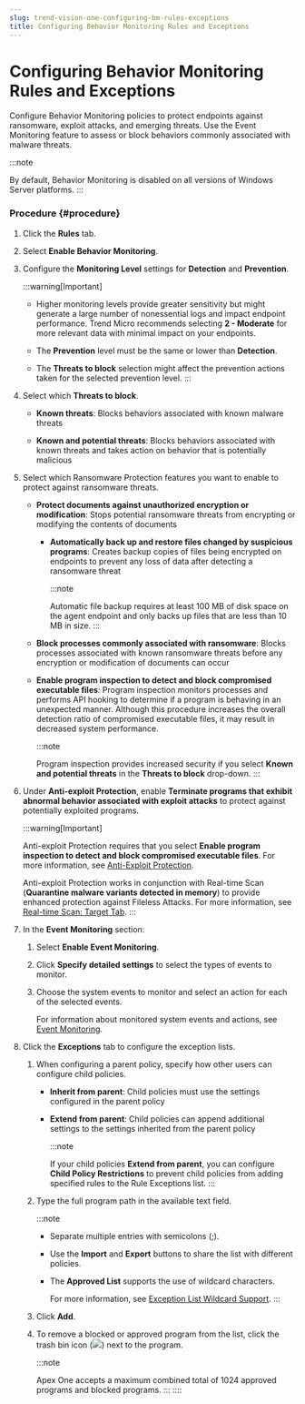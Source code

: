 ```yaml
---
slug: trend-vision-one-configuring-bm-rules-exceptions
title: Configuring Behavior Monitoring Rules and Exceptions
---
```

# Configuring Behavior Monitoring Rules and Exceptions

Configure Behavior Monitoring policies to protect endpoints against ransomware, exploit attacks, and emerging threats. Use the Event Monitoring feature to assess or block behaviors commonly associated with malware threats.

:::note

By default, Behavior Monitoring is disabled on all versions of Windows Server platforms.
:::

### Procedure {#procedure}

1.  Click the **Rules** tab.

2.  Select **Enable Behavior Monitoring**.

3.  Configure the **Monitoring Level** settings for **Detection** and **Prevention**.

    :::warning[Important]

    - Higher monitoring levels provide greater sensitivity but might generate a large number of nonessential logs and impact endpoint performance. Trend Micro recommends selecting **2 - Moderate** for more relevant data with minimal impact on your endpoints.

    - The **Prevention** level must be the same or lower than **Detection**.

    - The **Threats to block** selection might affect the prevention actions taken for the selected prevention level.
    :::

4.  Select which **Threats to block**.

    - **Known threats**: Blocks behaviors associated with known malware threats

    - **Known and potential threats**: Blocks behaviors associated with known threats and takes action on behavior that is potentially malicious

5.  Select which Ransomware Protection features you want to enable to protect against ransomware threats.

    - **Protect documents against unauthorized encryption or modification**: Stops potential ransomware threats from encrypting or modifying the contents of documents

      - **Automatically back up and restore files changed by suspicious programs**: Creates backup copies of files being encrypted on endpoints to prevent any loss of data after detecting a ransomware threat

        :::note

        Automatic file backup requires at least 100 MB of disk space on the agent endpoint and only backs up files that are less than 10 MB in size.
        :::

    - **Block processes commonly associated with ransomware**: Blocks processes associated with known ransomware threats before any encryption or modification of documents can occur

    - **Enable program inspection to detect and block compromised executable files**: Program inspection monitors processes and performs API hooking to determine if a program is behaving in an unexpected manner. Although this procedure increases the overall detection ratio of compromised executable files, it may result in decreased system performance.

      :::note

      Program inspection provides increased security if you select **Known and potential threats** in the **Threats to block** drop-down.
      :::

6.  Under **Anti-exploit Protection**, enable **Terminate programs that exhibit abnormal behavior associated with exploit attacks** to protect against potentially exploited programs.

    :::warning[Important]

    Anti-exploit Protection requires that you select **Enable program inspection to detect and block compromised executable files**. For more information, see [Anti-Exploit Protection](behavior-monitoring-policy-rules.mdx).

    Anti-exploit Protection works in conjunction with Real-time Scan (**Quarantine malware variants detected in memory**) to provide enhanced protection against Fileless Attacks. For more information, see [Real-time Scan: Target Tab](realtime-scan-target-tab-apex.mdx).
    :::

7.  In the **Event Monitoring** section:

    1.  Select **Enable Event Monitoring**.

    2.  Click **Specify detailed settings** to select the types of events to monitor.

    3.  Choose the system events to monitor and select an action for each of the selected events.

        For information about monitored system events and actions, see [Event Monitoring](behavior-monitoring-policy-rules.mdx).

8.  Click the **Exceptions** tab to configure the exception lists.

    1.  When configuring a parent policy, specify how other users can configure child policies.

        - **Inherit from parent**: Child policies must use the settings configured in the parent policy

        - **Extend from parent**: Child policies can append additional settings to the settings inherited from the parent policy

          :::note

          If your child policies **Extend from parent**, you can configure **Child Policy Restrictions** to prevent child policies from adding specified rules to the Rule Exceptions list.
          :::

    2.  Type the full program path in the available text field.

        :::note

        - Separate multiple entries with semicolons (;).

        - Use the **Import** and **Export** buttons to share the list with different policies.

        - The **Approved List** supports the use of wildcard characters.

          For more information, see [Exception List Wildcard Support](exception-list-wildcard-support.mdx).
        :::

    3.  Click **Add**.

    4.  To remove a blocked or approved program from the list, click the trash bin icon (![](/images/icon_trash_bin=GUID-66C31AA2-6B0F-4D40-9477-CFD321AE3A83=1=en-us=Low.webp)) next to the program.

        :::note

        Apex One accepts a maximum combined total of 1024 approved programs and blocked programs.
        :::
::::

